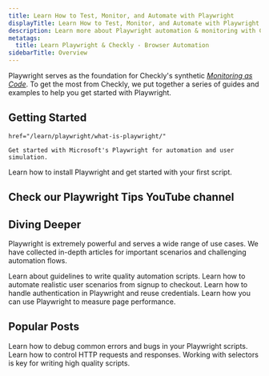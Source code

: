 ```yaml
---
title: Learn How to Test, Monitor, and Automate with Playwright
displayTitle: Learn How to Test, Monitor, and Automate with Playwright
description: Learn more about Playwright automation & monitoring with Checkly. Explore how to automate your web with a reliable, programmable monitoring workflow.
metatags:
  title: Learn Playwright & Checkly - Browser Automation
sidebarTitle: Overview
---
```



<PlaywrightCheckSuiteTryOut />

Playwright serves as the foundation for Checkly's synthetic [*Monitoring as Code*](https://www.checklyhq.com/guides/monitoring-as-code/). To get the most from Checkly, we put together a series of guides and examples to help you get started with Playwright.

## Getting Started

<CardGroup cols={2}>
  <Card
    title="What is Playwright?"

    href="/learn/playwright/what-is-playwright/"
  >
    Get started with Microsoft's Playwright for automation and user simulation.
  </Card>
  <Card
    title="Installing Playwright"
    href="/learn/playwright/how-to-set-up-locally/"
  >
    Learn how to install Playwright and get started with your first script.
  </Card>
</CardGroup>

## Check our Playwright Tips YouTube channel


## Diving Deeper

Playwright is extremely powerful and serves a wide range of use cases. We have collected in-depth articles for important scenarios and challenging automation flows.

<CardGroup cols={2}>
  <Card
    title="Navigating user interfaces"
    href="/learn/playwright/navigation/"
  >
    Learn about guidelines to write quality automation scripts.
  </Card>
  <Card
    title="Waits and timeouts"
    href="/learn/playwright/waits-and-timeouts/"
  >
    Learn how to automate realistic user scenarios from signup to checkout.
  </Card>
</CardGroup>
<CardGroup cols={2}>
  <Card
    title="Authentication"
    href="/learn/playwright/authentication/"
  >
    Learn how to handle authentication in Playwright and reuse credentials.
  </Card>
  <Card
    title="Measuring page performance"
    href="/learn/playwright/performance/"
  >
    Learn how you can use Playwright to measure page performance.
  </Card>
</CardGroup>

## Popular Posts

<CardGroup cols={3}>
  <Card
    title="Debugging errors"
    href="/learn/playwright/debugging/"
  >
    Learn how to debug common errors and bugs in your Playwright scripts.
  </Card>
  <Card
    title="Request Interception"
    href="/learn/playwright/intercept-requests/"
  >
    Learn how to control HTTP requests and responses.
  </Card>
  <Card
    title="Basic Selectors"
    href="/learn/playwright/selectors/"
  >
    Working with selectors is key for writing high quality scripts.
  </Card>
</CardGroup>
